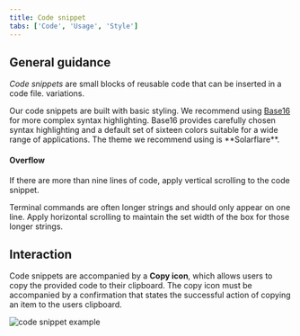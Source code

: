 ```yaml
---
title: Code snippet
tabs: ['Code', 'Usage', 'Style']
---
```


## General guidance

_Code snippets_ are small blocks of reusable code that can be inserted in a code file.
variations.


<p>Our code snippets are built with basic styling. We recommend using <a href="https://github.com/chriskempson/base16" target="blank">Base16</a> for more complex syntax highlighting. Base16 provides carefully chosen syntax highlighting and a default set of sixteen colors suitable for a wide range of applications. The theme we recommend using is **Solarflare**.</p>

#### Overflow

If there are more than nine lines of code, apply vertical scrolling to the code snippet.

Terminal commands are often longer strings and should only appear on one line. Apply horizontal scrolling to maintain the set width of the box for those longer strings.


## Interaction

Code snippets are accompanied by a **Copy icon**, which allows users to copy the provided code to their clipboard. The copy icon must be accompanied by a confirmation that states the successful action of copying an item to the users clipboard.

<ImageComponent cols="8" >

![code snippet example](images/code-snippet-usage-1.png)

</ImageComponent>

